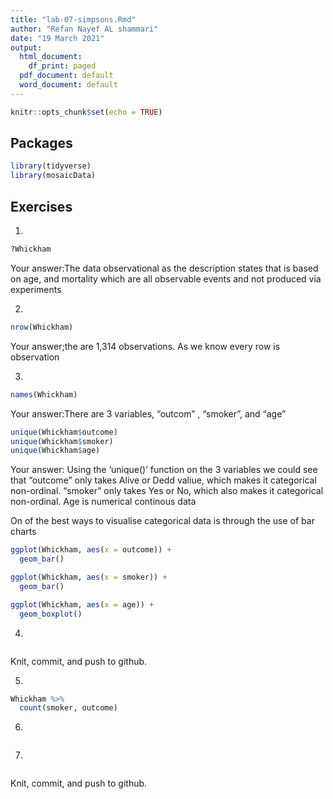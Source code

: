 ```yaml
---
title: "lab-07-simpsons.Rmd"
author: "Refan Nayef AL shammari"
date: "19 March 2021"
output:
  html_document:
    df_print: paged
  pdf_document: default
  word_document: default
---
```


```r
knitr::opts_chunk$set(echo = TRUE)
```

## Packages

```r
library(tidyverse) 
library(mosaicData)
```


## Exercises


1.  
```r
?Whickham
```
    
Your answer:The data observational as the description states that is based on age, and mortality which are all observable events and not produced via experiments

2.  
```r
nrow(Whickham) 
```

Your answer;the are 1,314 observations. As we know every row is observation

3.  

```r
names(Whickham) 
```

Your answer:There are 3 variables, "outcom" , "smoker", and "age"  

```r
unique(Whickham$outcome)
unique(Whickham$smoker) 
unique(Whickham$age)

```

Your answer: Using the 'unique()' function on the 3 variables we could see that "outcome" only takes Alive or Dedd valiue, which makes it categorical non-ordinal. "smoker" only takes Yes or No, which also makes it categorical non-ordinal. Age is numerical continous data

On of the best ways to visualise categorical data is through the use of bar charts
```r
ggplot(Whickham, aes(x = outcome)) +
  geom_bar()
```


```r
ggplot(Whickham, aes(x = smoker)) +
  geom_bar() 
```

```r
ggplot(Whickham, aes(x = age)) +
  geom_boxplot()
```


4. 

```r

```

Knit, commit, and push to github.

5. 

```r
Whickham %>%
  count(smoker, outcome)
```

6.

```r

```

7. 

```r

```

Knit, commit, and push to github.